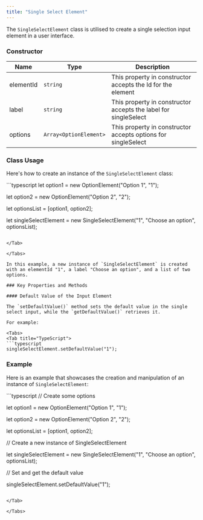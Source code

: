 ```yaml
---
title: "Single Select Element"
---
```


The `SingleSelectElement` class is utilised to create a single selection input element in a user interface.

### Constructor

| Name      | Type                   | Description                                                     |
| --------- | ---------------------- | --------------------------------------------------------------- |
| elementId | `string`               | This property in constructor accepts the Id for the element     |
| label     | `string`               | This property in constructor accepts the label for singleSelect |
| options   | `Array<OptionElement>` | This property in constructor accepts options for singleSelect   |

### Class Usage

Here's how to create an instance of the `SingleSelectElement` class:

<Tabs>
<Tab title="TypeScript">
```typescript
let option1 = new OptionElement("Option 1", "1");

let option2 = new OptionElement("Option 2", "2");

let optionsList = [option1, option2];

let singleSelectElement = new SingleSelectElement("1", "Choose an option", optionsList);
```

</Tab>

</Tabs>

In this example, a new instance of `SingleSelectElement` is created with an elementId "1", a label "Choose an option", and a list of two options.

### Key Properties and Methods

#### Default Value of the Input Element

The `setDefaultValue()` method sets the default value in the single select input, while the `getDefaultValue()` retrieves it.

For example:

<Tabs>
<Tab title="TypeScript">
```typescript
singleSelectElement.setDefaultValue("1");
```

</Tab>

</Tabs>

### Example

Here is an example that showcases the creation and manipulation of an instance of `SingleSelectElement`:

<Tabs>
<Tab title="TypeScript">
```typescript
// Create some options

let option1 = new OptionElement("Option 1", "1");

let option2 = new OptionElement("Option 2", "2");

let optionsList = [option1, option2];

// Create a new instance of SingleSelectElement

let singleSelectElement = new SingleSelectElement("1", "Choose an option", optionsList);

// Set and get the default value

singleSelectElement.setDefaultValue("1");
```

</Tab>

</Tabs>

